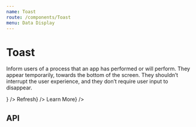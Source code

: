 ```yaml
---
name: Toast
route: /components/Toast
menu: Data Display
---
```



# Toast

Inform users of a process that an app has performed or will perform. They appear temporarily, towards the bottom of the screen. They shouldn’t interrupt the user experience, and they don’t require user input to disappear.

<Playground>
  <SpacedGroup direction="vertical">
    <Toast
      variant="error"
      message="The message service has stopped working"
      action={<IconButton icon={CloseIcon} title="dismiss" />}
    />
    <Toast
      variant="warning"
      message="This page may be stale"
      action={<Button>Refresh</Button>}
    />
    <Toast
      variant="info"
      message="365 messages deleted"
      action={<Button>Learn More</Button>}
    />
    <Toast
      variant="success"
      message="Pipeline 1234 was successful"
      action={null}
    />
  </SpacedGroup>
</Playground>

## API

<PropsTable of={Toast} />
